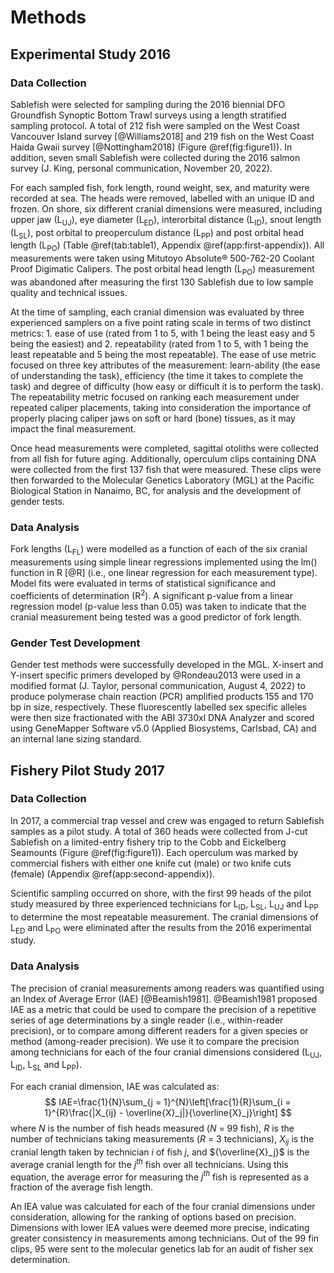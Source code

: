 # Methods

##  Experimental Study 2016

### Data Collection

Sablefish were selected for sampling during the 2016 biennial DFO Groundfish Synoptic Bottom Trawl surveys using a length stratified sampling protocol. A total of 212 fish were sampled on the West Coast Vancouver Island survey [@Williams2018] and 219 fish on the West Coast Haida Gwaii survey [@Nottingham2018] (Figure \@ref(fig:figure1)). In addition, seven small Sablefish were collected during the 2016 salmon survey (J. King, personal communication, November 20, 2022).  

For each sampled fish, fork length, round weight, sex, and maturity were recorded at sea. The heads were removed, labelled with an unique ID and frozen.  On shore, six different cranial dimensions were measured, including upper jaw (L~UJ~), eye diameter (L~ED~), interorbital distance  (L~ID~), snout length (L~SL~), post orbital to preoperculum distance (L~PP~) and post orbital head length (L~PO~) (Table \@ref(tab:table1), Appendix \@ref(app:first-appendix)). All measurements were taken using Mitutoyo Absolute® 500-762-20 Coolant Proof Digimatic Calipers.  The post orbital head length (L~PO~) measurement was abandoned after measuring the first 130 Sablefish due to low sample quality and technical issues. 

At the time of sampling, each cranial dimension was evaluated by three experienced samplers on a five point rating scale in terms of two distinct metrics: 1. ease of use (rated from 1 to 5, with 1 being the least easy and 5 being the easiest) and 2. repeatability  (rated from 1 to 5, with 1 being the least repeatable and 5 being the most repeatable). The ease of use metric focused on three key attributes of the measurement: learn-ability (the ease of understanding the task), efficiency (the time it takes to complete the task) and degree of difficulty (how easy or difficult it is to perform the task).  The repeatability metric focused on ranking each measurement under repeated caliper placements, taking into consideration the importance of properly placing caliper jaws on soft or hard (bone) tissues, as it may impact the final measurement.

Once head measurements were completed, sagittal otoliths were collected from all fish for future aging. Additionally, operculum clips containing DNA were collected from the first 137 fish that were measured. These clips were then forwarded to the Molecular Genetics Laboratory (MGL) at the Pacific Biological Station in Nanaimo, BC, for analysis and the development of gender tests.

### Data Analysis

<!--Using the lm() function in R [@R], fork lengths (L~FL~) were estimated by a simple linear regression model, using the six cranial measurements as predictor variables to see how well each could predict fork length.  Model fit was evaluated in terms of statistical significance (p-value less than 0.05) and coefficients of determination (R^2^).-->

<!--KH: I have suggested replacing the above paragraph with the following to be really, really explicit about what we are testing with the linear regressions-->
Fork lengths (L~FL~) were modelled as a function of each of the six cranial measurements using simple linear regressions implemented using the lm() function in R [@R] (i.e., one linear regression for each measurement type). Model fits were evaluated in terms of statistical significance and coefficients of determination (R^2^).  A significant p-value from a linear regression model (p-value less than 0.05) was taken to indicate that the cranial measurement being tested was a good predictor of fork length.

### Gender Test Development

Gender test methods were successfully developed in the MGL. X-insert and Y-insert specific primers developed by @Rondeau2013 were used in a modified format (J. Taylor, personal communication, August 4, 2022) to produce polymerase chain reaction (PCR) amplified products 155 and 170 bp in size, respectively. These fluorescently labelled sex specific alleles were then size fractionated with the ABI 3730xl DNA Analyzer and scored using GeneMapper Software v5.0 (Applied Biosystems, Carlsbad, CA) and an internal lane sizing standard.

## Fishery Pilot Study 2017

### Data Collection

In 2017, a commercial trap vessel and crew was engaged to return Sablefish samples as a pilot study.  A total of 360 heads were collected from J-cut Sablefish on a limited-entry fishery trip to the Cobb and Eickelberg Seamounts (Figure \@ref(fig:figure1)).  Each operculum was marked by commercial fishers with either one knife cut (male) or two knife cuts (female) (Appendix \@ref(app:second-appendix)).  

Scientific sampling occurred on shore, with the first 99 heads of the pilot study measured by three experienced technicians for L~ID~, L~SL~, L~UJ~ and L~PP~ to determine the most repeatable measurement.  The cranial dimensions of L~ED~ and L~PO~ were eliminated after the results from the 2016 experimental study.

### Data Analysis

<!--
Removed by K.Holt on Jan 24 and replaced with the below paragraph

The precision of cranial measurements among readers was quantified using an Index of Average Error (IAE) [@Beamish1981]. @Beamish1981 used IAE as a metric for comparing the precision of age determinations among different readers; however, given that three highly trained technicians were used to conduct the same measurements, we do not look at differences in IAE among technicians. Instead, we compare IAE among the four cranial dimensions considered to identify which one provided the most consistent measurement among readers. In our case, IAE was defined as:
$$
IAE=\frac{1}{N}\sum_{j = 1}^{N}\left[\frac{1}{R}\sum_{i = 1}^{R}\frac{|X_{ij} - X_j|}{X_j}\right]
$$
where N is the number of Sablefish measured for each cranial measurement, R is the number of times each cranial measurement was taken by a technician, $X_{ij}$ is the average cranial length for the jth Sablefish, and $X_{ij}$ is the ith cranial measurement of the jth Sablefish.

-->


The precision of cranial measurements among readers was quantified using an Index of Average Error (IAE) [@Beamish1981]. @Beamish1981 proposed IAE as a metric that could be used to compare the precision of a repetitive series of age determinations by a single reader (i.e., within-reader precision), or to compare among different readers for a given species or method (among-reader precision). We use it to compare the precision among technicians for each of the four cranial dimensions considered (L~UJ~, L~ID~, L~SL~ and L~PP~).

For each cranial dimension, IAE was calculated as:
$$
IAE=\frac{1}{N}\sum_{j = 1}^{N}\left[\frac{1}{R}\sum_{i = 1}^{R}\frac{|X_{ij} - \overline{X}_j|}{\overline{X}_j}\right]
$$
where $N$ is the number of fish heads measured ($N$ = 99 fish), $R$ is the number of technicians taking measurements ($R$ = 3 technicians), $X_{ij}$ is the cranial length taken by technician *i* of fish *j*, and ${\overline{X}_j}$ is the average cranial length for the $j^{th}$ fish over all technicians. Using this equation, the average error for measuring the $j^{th}$ fish is represented as a fraction of the average fish length.  

An IEA value was calculated for each of the four cranial dimensions under consideration, allowing for the ranking of options based on precision. Dimensions with lower IEA values were deemed more precise, indicating greater consistency in measurements among technicians. 
Out of the 99 fin clips, 95 were sent to the molecular genetics lab for an audit of fisher sex determination.
